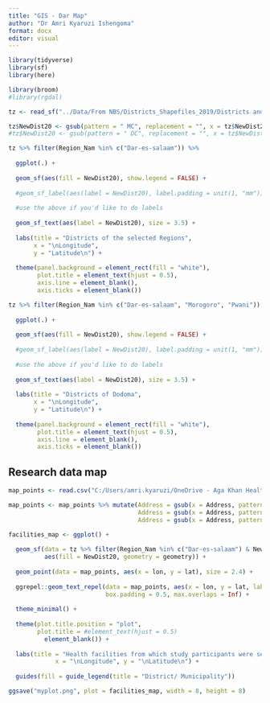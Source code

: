 ```yaml
---
title: "GIS - Dar Map"
author: "Dr Amri Kyaruzi Ishengoma"
format: docx
editor: visual
---
```


```r
library(tidyverse)
library(sf)
library(here)

library(broom)
#library(rgdal)
```


```r
tz <- read_sf("../Data/From NBS/Districts_Shapefiles_2019/Districts and TC as 2020.shp")
```



```r
tz$NewDist20 <- gsub(pattern = " MC", replacement = "", x = tz$NewDist20)
#tz$NewDist20 <- gsub(pattern = " DC", replacement = "", x = tz$NewDist20)
```


```r

tz %>% filter(Region_Nam %in% c("Dar-es-salaam")) %>%
  
  ggplot(.) + 
  
  geom_sf(aes(fill = NewDist20), show.legend = FALSE) +
  
  #geom_sf_label(aes(label = NewDist20), label.padding = unit(1, "mm")) + 
  
  #use the above if you'd like to do labels
  
  geom_sf_text(aes(label = NewDist20), size = 3.5) +
  
  labs(title = "Districts of the selected Regions",
       x = "\nLongitude",
       y = "Latitude\n") +
  
  theme(panel.background = element_rect(fill = "white"),
        plot.title = element_text(hjust = 0.5),
        axis.line = element_blank(),
        axis.ticks = element_blank())

```

```r

tz %>% filter(Region_Nam %in% c("Dar-es-salaam", "Morogoro", "Pwani")) %>%
  
  ggplot(.) + 
  
  geom_sf(aes(fill = NewDist20), show.legend = FALSE) +
  
  #geom_sf_label(aes(label = NewDist20), label.padding = unit(1, "mm")) + 
  
  #use the above if you'd like to do labels
  
  geom_sf_text(aes(label = NewDist20), size = 3.5) +
  
  labs(title = "Districts of Dodoma",
       x = "\nLongitude",
       y = "Latitude\n") +
  
  theme(panel.background = element_rect(fill = "white"),
        plot.title = element_text(hjust = 0.5),
        axis.line = element_blank(),
        axis.ticks = element_blank())


```


## Research data map

```r

map_points <- read.csv("C:/Users/amri.kyaruzi/OneDrive - Aga Khan Health Service, Tanzania/Documents/Work/Projects/1. Personal/R/Geocoding/Health facilities geocoding data.csv")

map_points <- map_points %>% mutate(Address = gsub(x = Address, pattern = "Center", replacement = "Centre"),
                                    Address = gsub(x = Address, pattern = "Health Centre", replacement = "HC"),
                                    Address = gsub(x = Address, pattern = "Regional Referral Hospital", replacement = "RRH"))

```



```r
facilities_map <- ggplot() +
  
  geom_sf(data = tz %>% filter(Region_Nam %in% c("Dar-es-salaam") & NewDist20 %in% c("Ilala", "Temeke")),
          aes(fill = NewDist20, geometry = geometry)) + 
  
  geom_point(data = map_points, aes(x = lon, y = lat), size = 2.4) + 
  
  ggrepel::geom_text_repel(data = map_points, aes(x = lon, y = lat, label = Address),
                           box.padding = 0.5, max.overlaps = Inf) +
  
  theme_minimal() +
  
  theme(plot.title.position = "plot",
        plot.title = #element_text(hjust = 0.5)
          element_blank()) +
  
  labs(title = "Health facilities from which study participants were selected",
             x = "\nLongitude", y = "\nLatitude\n") +
  
  guides(fill = guide_legend(title = "District/ Municipality"))

```



```r
ggsave("myplot.png", plot = facilities_map, width = 8, height = 8)
```

